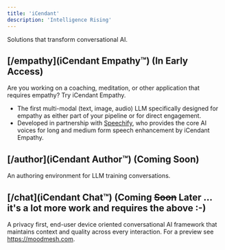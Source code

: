 ```yaml
---
title: 'iCendant'
description: 'Intelligence Rising'
---
```


Solutions that transform conversational AI. 

## [/empathy](iCendant Empathy™) (In Early Access)

Are you working on a coaching, meditation, or other application that requires empathy? Try iCendant Empathy.

- The first multi-modal (text, image, audio) LLM specifically designed for empathy as either part of your pipeline or for direct engagement.
- Developed in partnership with [Speechify](https://www.speechify.com), who provides the core AI voices for long and medium form speech enhancement by iCendant Empathy.



## [/author](iCendant Author™) (Coming Soon)

An authoring environment for LLM training conversations.

## [/chat](iCendant Chat™) (Coming <strike>Soon</strike> Later ... it's a lot more work and requires the above :-)

A privacy first, end-user device oriented conversational AI framework that maintains context and quality across every interaction. For a preview see https://moodmesh.com.


